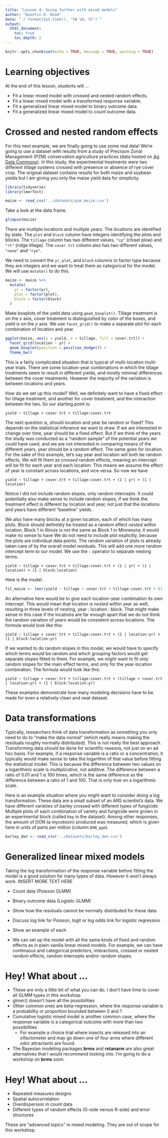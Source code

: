 ```yaml
---
title: "Lesson 4: Going further with mixed models"
author: "Quentin D. Read"
date: "`r format(Sys.time(), '%B %d, %Y')`"
output: 
  html_document:
    toc: true
    toc_depth: 2
---
```


```r
knitr::opts_chunk$set(echo = TRUE, message = TRUE, warning = TRUE)
```

# Learning objectives

At the end of this lesson, students will ...

- Fit a linear mixed model with crossed and nested random effects.
- Fit a linear mixed model with a transformed response variable.
- Fit a generalized linear mixed model to binary outcome data.
- Fit a generalized linear mixed model to count outcome data.

# Crossed and nested random effects

For this next example, we are finally going to use some real data! We're going to use a dataset with results from a study of Precision Zonal Management (PZM) conservation agriculture practices (data hosted on [Ag Data Commons](https://data.nal.usda.gov/dataset/regionally-adapted-implementation-conservation-agriculture-delivers-rapid-improvements-soil-properties-associated-crop-yield-stability)). In this study, the experimental treatments were two different tillage systems crossed with presence or absence of rye cover crop. The original dataset contains results for both maize and soybean yields but I am giving you only the maize yield data for simplicity.

```r
library(tidyverse)
library(lmerTest)

maize <- read_csv('../datasets/pzm_maize.csv')
```

Take a look at the data frame.

```r
glimpse(maize)
```

There are multiple locations and multiple years. The locations are identified by state. The `plot` and `block` column have integers identifying the plots and blocks. The `tillage` column has two different values, `"cp"` (chisel plow) and `"rt"` (ridge tillage). The `cover.trt` column also has two different values, `"none"` and `"rye"`.

We need to convert the `yr`, `plot`, and `block` columns to factor type because they are integers and we want to treat them as categorical for the model. We will use `mutate()` to do this.

```r
maize <- maize %>%
  mutate(
    yr = factor(yr),
    plot = factor(plot),
    block = factor(block)
  )
```

Make boxplots of the yield data using `geom_boxplot()`. Tillage treatment is on the *x* axis, cover treatment is distinguished by color of the boxes, and yield is on the *y* axis. We use `facet_grid()` to make a separate plot for each combination of location and year.

```r
ggplot(maize, aes(y = yield, x = tillage, fill = cover.trt)) +
  facet_grid(location ~ yr) +
  geom_boxplot(position = position_dodge()) +
  theme_bw()
```

This is a fairly complicated situation that is typical of multi-location multi-year trials. There are some location-year combinations in which the tillage treatments seem to result in different yields, and mostly minimal differences between the cover treatments. However the majority of the variation is between locations and years.

How do we set up this model? Well, we definitely want to have a fixed effect for tillage treatment, and another for cover treatment, and the interaction between the two. So our starting point is:

`yield ~ tillage + cover.trt + tillage:cover.trt`

The next question is, should location and year be random or fixed? This depends on the statistical inference we want to draw. If we are interested in change over time, year should be a fixed effect. But if we think of the years the study was conducted as a "random sample" of the potential years we could have used, and we are not interested in comparing means of the different years, year should be a random effect. The same goes for location. For the sake of this example, let's say year and location will both be random effects. We will fit them as *crossed* random effects, meaning an intercept will be fit for each year and each location. This means we assume the effect of year is constant across locations, and vice versa. So now we have

`yield ~ tillage + cover.trt + tillage:cover.trt + (1 | yr) + (1 | location)`

Notice I did not include random slopes, only random intercepts. It could potentially also make sense to include random slopes, if we think the treatment effect is different by location and year, not just that the locations and years have different "baseline" yields.

We also have many blocks at a given location, each of which has many plots. Block should definitely be treated as a random effect *nested* within location. Block 1 in Illinois is not the same as Block 1 in Minnesota; it would make no sense to have We do not need to include plot explicitly, because the plots are individual data points. The random variation of plots is already taken care of by the overall model residuals. This will add one more random intercept term to our model. We use the `:` operator to separate nesting terms.

`yield ~ tillage + cover.trt + tillage:cover.trt + (1 | yr) + (1 | location) + (1 | block:location)`

Here is the model.

```r
fit_maize <- lmer(yield ~ tillage + cover.trt + tillage:cover.trt + (1 | yr) + (1 | location) + (1 | block:location), data = maize)
```

An alternative here would be to give each location-year combination its own intercept. This would mean that location is *nested* within year as well, resulting in three levels of nesting, year : location : block. That might make sense in this case if the locations are far enough apart that we do not think the random variation of years would be consistent across locations. The formula would look like this:

`yield ~ tillage + cover.trt + tillage:cover.trt + (1 | location:yr) + (1 | block:location:yr)`

If we wanted to do random slopes in this model, we would have to specify which terms would be random and which grouping factors would get separate slopes fitted to them. For example, we might want to fit only random slopes for the main effect terms, and only for the year-location combination. The formula would look like this:

`yield ~ tillage + cover.trt + tillage:cover.trt + (tillage + cover.trt | location:yr) + (1 | block:location:yr)`

These examples demonstrate how many modeling decisions have to be made for even a relatively clean and neat dataset.

# Data transformations

Typically, researchers think of data transformation as something you only need to do to "make the data normal" (which really means making the residuals roughly normally distributed). This is not really the best approach. Transforming data should be done for scientific reasons, not just on an ad hoc basis. For example, if a response variable is a ratio or a concentration, it typically would make sense to take the logarithm of that value before fitting the statistical model. This is because the difference between two values on a logarithmic scale is *multiplicative*, not additive. The difference between a ratio of 0.01 and 1 is 100 times, which is the same difference as the difference between a ratio of 1 and 100. That is only true on a logarithmic scale.

Here is an example situation where you might want to consider doing a log transformation. These data are a small subset of an ARS scientist's data. We have different varieties of barley crossed with different types of fungicide. Multiple plots of each combination of variety and fungicide were grown in an experimental block (called `Rep` in the dataset). Among other responses, the amount of DON (a mycotoxin) produced was measured, which is given here in units of parts per million (column `DON_ppm`).

```r
barley_don <- read_csv('../datasets/barley_don.csv')
```


# Generalized linear mixed models

Taking the log transformation of the response variable before fitting the model is a good solution for many types of data. However it won't always work. INSERT MORE TEXT HERE

- Count data (Poisson GLMM)
- Binary outcome data (Logistic GLMM)

- Show how the residuals cannot be normally distributed for these data
- Discuss log link for Poisson, logit or log odds link for logistic regression

- Show an example of each

- We can set up the model with all the same kinds of fixed and random effects as in plain vanilla linear mixed models. For example, we can have continuous and categorical predictors, interactions, crossed or nested random effects, random intercepts and/or random slopes.

# Hey! What about ...

- These are only a little bit of what you can do. I don't have time to cover all GLMM types in this workshop.
- glmer() doesn't have all the possibilities
- Other common ones are beta-regression, where the response variable is a probability or proportion bounded between 0 and 1
- Cumulative logistic mixed model is another common case, where the response variable is a categorical outcome with more than two possibilities
  + For example a choice trial where insects are released into an olfactometer and may go down one of four arms where different odor attractants are found.
  
- The Bayesian modeling packages **brms** and **rstanarm** are also great alternatives that I would recommend looking into. I'm going to do a workshop on **brms** soon.

# Hey! What about ...

- Repeated measures designs
- Spatial autocorrelation
- Overdispersion in count data
- Different types of random effects (G-side versus R-side) and error structures

These are "advanced topics" in mixed modeling. They are out of scope for this workshop. 